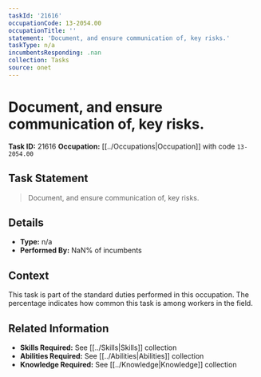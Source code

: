 ```yaml
---
taskId: '21616'
occupationCode: 13-2054.00
occupationTitle: ''
statement: 'Document, and ensure communication of, key risks.'
taskType: n/a
incumbentsResponding: .nan
collection: Tasks
source: onet
---
```

# Document, and ensure communication of, key risks.

**Task ID:** 21616
**Occupation:** [[../Occupations|Occupation]] with code `13-2054.00`

## Task Statement

> Document, and ensure communication of, key risks.

## Details

- **Type:** n/a
- **Performed By:** NaN% of incumbents

## Context

This task is part of the standard duties performed in this occupation. The percentage indicates how common this task is among workers in the field.

## Related Information

- **Skills Required:** See [[../Skills|Skills]] collection
- **Abilities Required:** See [[../Abilities|Abilities]] collection
- **Knowledge Required:** See [[../Knowledge|Knowledge]] collection
